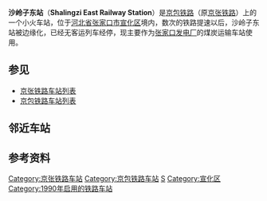 {{Infobox China railway station 
|车站名称 = 沙岭子东站
|车站名称拼音 = Shalingzi Dong
|英文名称 = Shalingzidong Railway Station
|车站代码 = 12300<ref>{{cite book|title=中华人民共和国铁路车站代码（GB/T 10302-2010）|publisher=中国标准出版社|year=2010|isbn=155066140495|ignore-isbn-error=true|pages=30}}</ref>
|电报码 = 
|拼音码 = 
|车站地址 = [[河北省|河北省]][[张家口市|张家口市]][[宣化县|宣化县]][[沙岭子镇|沙岭子镇]]
|坐标 = {{coord|40|39|02.57|N|114|57|08.25|E|type:landmark|display=inline,title}}
|车站等级 = 四等站
}}

'''沙岭子东站'''（'''Shalingzi East Railway Station'''）是[[京包铁路|京包铁路]]（原[[京张铁路|京张铁路]]）上的一个小火车站，位于[[河北省|河北省]][[张家口市|张家口市]][[宣化区|宣化区]]境内，数次的铁路提速以后，沙岭子东站被边缘化，已经无客运列车经停，现主要作为[[张家口发电厂|张家口发电厂]]的煤炭运输车站使用。

==参见==
*[[京张铁路车站列表|京张铁路车站列表]]
*[[京包铁路车站列表|京包铁路车站列表]]

==邻近车站==
{{start rail box|中国铁路}}
{{s-inop|[[宣化站|宣化站]]|{{站|北京北}}方向}}
{{s-line|[[京包铁路|京包铁路]]<br />← 6km 沙岭子东站 9km →}}
{{s-inop|[[沙岭子站|沙岭子站]]|{{站|包头}}方向}}
{{end box}}

==参考资料==
{{reflist}}

{{京包铁路}}

{{China-rail-stub}}
{{Railwaystation-stub}}

[[Category:京张铁路车站|Category:京张铁路车站]]
[[Category:京包铁路车站|Category:京包铁路车站]]
[[Category:张家口市铁路车站|S]]
[[Category:宣化区|Category:宣化区]]
[[Category:1990年启用的铁路车站|Category:1990年启用的铁路车站]]